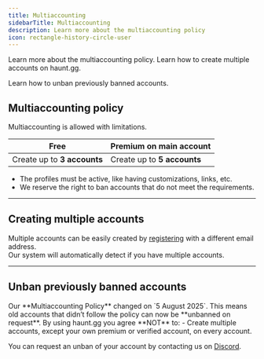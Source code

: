 ```yaml
---
title: Multiaccounting
sidebarTitle: Multiaccounting
description: Learn more about the multiaccounting policy
icon: rectangle-history-circle-user
---
```


<div className="mobile-only">
<Card title="Multiaccounting Policy" icon="circle-1" href="../guides/multiaccounting#multiaccounting-policy" horizontal>
Learn more about the multiaccounting policy.
</Card>

<Card title="Creating multiple accounts" icon="circle-2" href="../guides/multiaccounting#creating-multiple-accounts" horizontal>
Learn how to create multiple accounts on haunt.gg.
</Card>

<Card title="Unban previously banned accounts" icon="circle-3" href="../guides/multiaccounting#unban-previously-banned-accounts" horizontal>

Learn how to unban previously banned accounts.
</Card>
</div>

## Multiaccounting policy

<Note>
Multiaccounting is allowed with limitations.
</Note>

| Free                         | Premium on main account           |
| ---------------------------- | --------------------------------- |
| Create up to **3 accounts**  | Create up to **5 accounts**       |

- The profiles must be active, like having customizations, links, etc.
- We reserve the right to ban accounts that do not meet the requirements.

---

## Creating multiple accounts

Multiple accounts can be easily created by [registering](https://haunt.gg/register) with a different email address.  
Our system will automatically detect if you have multiple accounts.

---

## Unban previously banned accounts

<Info>
Our **Multiaccounting Policy** changed on `5 August 2025`.  
This means old accounts that didn’t follow the policy can now be **unbanned on request**.
</Info>

<Update label="Old Policy">
    By using haunt.gg you agree **NOT** to:
    - Create multiple accounts, except your own premium or verified account, on every account.
</Update>

You can request an unban of your account by contacting us on [Discord](https://discord.gg/hauntbio).
